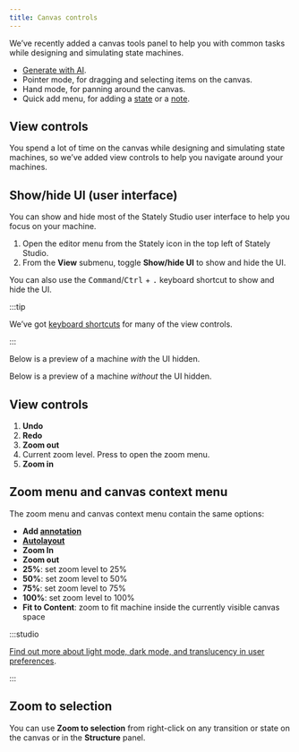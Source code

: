 ```yaml
---
title: Canvas controls
---
```


We’ve recently added a canvas tools panel to help you with common tasks while designing and simulating state machines.

- <Sparkles size={18} /> [Generate with AI](generate-flow.mdx).
- <MousePointer2 size={18}/> Pointer mode, for dragging and selecting items on the canvas.
- <Hand size={18}/> Hand mode, for panning around the canvas.
- <PlusSquare size={18}/> Quick add menu, for adding a [state](/docs/editor-states-and-transitions) or a [note](annotations.mdx).

<p style={{ maxWidth: '300px' }}>
  <ThemedImage
    alt="Canvas tools in Stately Studio, including a sparkles AI icon, pointer icon, hand icon, and plus icon which is focused and has an open menu for adding a state or a note."
    sources={{
      light: '/canvas-view-controls/canvas-tools.png',
      dark: '/canvas-view-controls/canvas-tools-dm.png',
    }}
  />
</p>

## View controls

You spend a lot of time on the canvas while designing and simulating state machines, so we’ve added view controls to help you navigate around your machines.

## Show/hide UI (user interface)

You can show and hide most of the Stately Studio user interface to help you focus on your machine.

1. Open the editor menu from the Stately icon in the top left of Stately Studio.
2. From the **View** submenu, toggle <Check size={18} /> **Show/hide UI** to show and hide the UI.

You can also use the <kbd>Command</kbd>/<kbd>Ctrl</kbd> + <kbd>.</kbd> keyboard shortcut to show and hide the UI.

:::tip

We’ve got [keyboard shortcuts](keyboard-shortcuts.mdx) for many of the view controls.

:::

Below is a preview of a machine _with_ the UI hidden.

<p>
  <ThemedImage
    alt="Starter machine in Stately Studio. The only panel visible is the top left corner with the Stately logo and the machine name."
    sources={{
      light: '/canvas-view-controls/hide-ui.png',
      dark: '/canvas-view-controls/hide-ui-dm.png',
    }}
  />
</p>

Below is a preview of a machine _without_ the UI hidden.

<p>
  <ThemedImage
    alt="Starter machine in Stately Studio. All the panels are visible, including the top bar, view options, left sidebar, and right tool menu."
    sources={{
      light: '/canvas-view-controls/show-ui.png',
      dark: '/canvas-view-controls/show-ui-dm.png',
    }}
  />
</p>

## View controls

<p style={{ maxWidth: '300px' }}>
  <ThemedImage
    alt="View controls in Stately Studio, numbered and labeled by the list below."
    sources={{
      light: '/canvas-view-controls/view-controls.png',
      dark: '/canvas-view-controls/view-controls-dm.png',
    }}
  />
</p>

1. **Undo**
2. **Redo**
3. **Zoom out**
4. Current zoom level. Press to open the zoom menu.
5. **Zoom in**

## Zoom menu and canvas context menu

The zoom menu and canvas context menu contain the same options:

- **Add [annotation](annotations.mdx)**
- **[Autolayout](autolayout.mdx)**
- **Zoom In**
- **Zoom out**
- **25%**: set zoom level to 25%
- **50%**: set zoom level to 50%
- **75%**: set zoom level to 75%
- **100%**: set zoom level to 100%
- **Fit to Content**: zoom to fit machine inside the currently visible canvas space

:::studio

[Find out more about light mode, dark mode, and translucency in user preferences](user-preferences.mdx).

:::

## Zoom to selection

You can use **Zoom to selection** from right-click on any transition or state on the canvas or in the <ListTree size={18} /> **Structure** panel.

